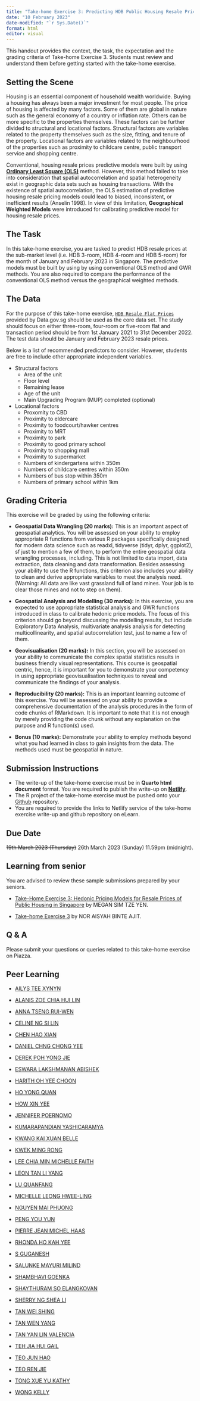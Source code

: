 ```yaml
---
title: "Take-home Exercise 3: Predicting HDB Public Housing Resale Pricies using Geographically Weighted Methods"
date: "10 February 2023"
date-modified: "`r Sys.Date()`"
format: html
editor: visual
---
```


::: callout-note
This handout provides the context, the task, the expectation and the grading criteria of Take-home Exercise 3. Students must review and understand them before getting started with the take-home exercise.
:::

## Setting the Scene

Housing is an essential component of household wealth worldwide. Buying a housing has always been a major investment for most people. The price of housing is affected by many factors. Some of them are global in nature such as the general economy of a country or inflation rate. Others can be more specific to the properties themselves. These factors can be further divided to structural and locational factors. Structural factors are variables related to the property themselves such as the size, fitting, and tenure of the property. Locational factors are variables related to the neighbourhood of the properties such as proximity to childcare centre, public transport service and shopping centre.

Conventional, housing resale prices predictive models were built by using [**Ordinary Least Square (OLS)**](https://en.wikipedia.org/wiki/Ordinary_least_squares) method. However, this method failed to take into consideration that spatial autocorrelation and spatial heterogeneity exist in geographic data sets such as housing transactions. With the existence of spatial autocorrelation, the OLS estimation of predictive housing resale pricing models could lead to biased, inconsistent, or inefficient results (Anselin 1998). In view of this limitation, **Geographical Weighted Models** were introduced for calibrating predictive model for housing resale prices.

## The Task

In this take-home exercise, you are tasked to predict HDB resale prices at the sub-market level (i.e. HDB 3-room, HDB 4-room and HDB 5-room) for the month of January and February 2023 in Singapore. The predictive models must be built by using by using conventional OLS method and GWR methods. You are also required to compare the performance of the conventional OLS method versus the geographical weighted methods.

## The Data

For the purpose of this take-home exercise, [`HDB Resale Flat Prices`](https://data.gov.sg/dataset/resale-flat-prices) provided by Data.gov.sg should be used as the core data set. The study should focus on either three-room, four-room or five-room flat and transaction period should be from 1st January 2021 to 31st December 2022. The test data should be January and February 2023 resale prices.

Below is a list of recommended predictors to consider. However, students are free to include other appropriate independent variables.

-   Structural factors
    -   Area of the unit
    -   Floor level
    -   Remaining lease
    -   Age of the unit
    -   Main Upgrading Program (MUP) completed (optional)
-   Locational factors
    -   Proxomity to CBD
    -   Proximity to eldercare
    -   Proximity to foodcourt/hawker centres
    -   Proximity to MRT
    -   Proximity to park
    -   Proximity to good primary school
    -   Proximity to shopping mall
    -   Proximity to supermarket
    -   Numbers of kindergartens within 350m
    -   Numbers of childcare centres within 350m
    -   Numbers of bus stop within 350m
    -   Numbers of primary school within 1km

## Grading Criteria

This exercise will be graded by using the following criteria:

-   **Geospatial Data Wrangling (20 marks):** This is an important aspect of geospatial analytics. You will be assessed on your ability to employ appropriate R functions from various R packages specifically designed for modern data science such as readxl, tidyverse (tidyr, dplyr, ggplot2), sf just to mention a few of them, to perform the entire geospatial data wrangling processes, including. This is not limited to data import, data extraction, data cleaning and data transformation. Besides assessing your ability to use the R functions, this criterion also includes your ability to clean and derive appropriate variables to meet the analysis need. (Warning: All data are like vast grassland full of land mines. Your job is to clear those mines and not to step on them).

-   **Geospatial Analysis and Modelling (30 marks):** In this exercise, you are expected to use appropriate statistical analysis and GWR functions introduced in class to calibrate hedonic price models. The focus of this criterion should go beyond discussing the modelling results, but include Exploratory Data Analysis, multivariate analysis analysis for detecting multicollinearity, and spatial autocorrelation test, just to name a few of them.

-   **Geovisualisation (20 marks):** In this section, you will be assessed on your ability to communicate the complex spatial statistics results in business friendly visual representations. This course is geospatial centric, hence, it is important for you to demonstrate your competency in using appropriate geovisualisation techniques to reveal and communicate the findings of your analysis.

-   **Reproducibility (20 marks):** This is an important learning outcome of this exercise. You will be assessed on your ability to provide a comprehensive documentation of the analysis procedures in the form of code chunks of RMarkdown. It is important to note that it is not enough by merely providing the code chunk without any explanation on the purpose and R function(s) used.

-   **Bonus (10 marks):** Demonstrate your ability to employ methods beyond what you had learned in class to gain insights from the data. The methods used must be geospatial in nature.

## Submission Instructions

-   The write-up of the take-home exercise must be in **Quarto html document** format. You are required to publish the write-up on [**Netlify**](https://www.netlify.com/).
-   The R project of the take-home exercise must be pushed onto your [Github](https://github.com/) repository.
-   You are required to provide the links to Netlify service of the take-home exercise write-up and github repository on eLearn.

## Due Date

~~19th March 2023 (Thursday)~~ 26th March 2023 (Sunday) 11.59pm (midnight).

## Learning from senior

You are advised to review these sample submissions prepared by your seniors.

-   [Take-Home Exercise 3: Hedonic Pricing Models for Resale Prices of Public Housing in Singapore](https://is415-msty.netlify.app/posts/2021-10-25-take-home-exercise-3/) by MEGAN SIM TZE YEN.

-   [Take-home Exercise 3](https://aisyahajit2018-is415.netlify.app/posts/2021-11-07-take-home-exercise-3/) by NOR AISYAH BINTE AJIT.

## Q & A

Please submit your questions or queries related to this take-home exercise on Piazza.

## Peer Learning

-   [AILYS TEE XYNYN](https://is415-ailystee.netlify.app/take-home_ex/take-home_ex03/take-home_ex03)

-   [ALANIS ZOE CHIA HUI LIN](https://is415-zoechia.netlify.app/take-home_ex/take-home_ex03/take-home_ex03)

-   [ANNA TSENG RUI-WEN](https://annatrw-is415.netlify.app/take-home_ex/take-home_ex03/take-home_ex03)

-   [CELINE NG SI LIN](https://is415-gaa.netlify.app/take-home_ex/take-home_ex01/take-home_ex01)

-   [CHEN HAO XIAN](https://master--is415-gaa-hxchen.netlify.app/lessons/take-home/take-home_ex3/take-home_ex3)

-   [DANIEL CHNG CHONG YEE](https://celebrated-truffle-4b528c.netlify.app/take-home_ex/take-home_ex03/take-home_ex03)

-   [DEREK POH YONG JIE](https://derekpoh-is415.netlify.app/take-home_ex/take-home_ex03/take-home_ex03)

-   [ESWARA LAKSHMANAN ABISHEK](https://is415-elabishek.netlify.app/takehome_exercise/takehome3/takehome3)

-   [HARITH OH YEE CHOON](https://is415-harith.netlify.app/take-home_ex3/take_home_ex3)

-   [HO YONG QUAN](https://is415-gaa-yongquan.netlify.app/take-home_ex/take-home_ex03/take-home_ex03)

-   [HOW XIN YEE](https://is415-xinyeehow.netlify.app/take-home_ex/take-home_ex03/take-home_ex03)

-   [JENNIFER POERNOMO](https://jenpoer-is415-gaa-exercises.netlify.app/take-home-exercises/exe-03/the3)

-   [KUMARAPANDIAN YASHICARAMYA](https://is415-gaa-xtc0.netlify.app/take-home_ex/take_home_ex03/take-home_ex03)

-   [KWANG KAI XUAN BELLE](https://melodious-kelpie-bd4c0d.netlify.app/take_home_ex/the3/the3)

-   [KWEK MING RONG](https://is415-gaa-kwekmingrong.netlify.app/take_home_ex/take_home_ex3)

-   [LEE CHIA MIN MICHELLE FAITH](https://is415-gaa-michellefaith.netlify.app/take-home_ex/take-home_ex03/take-home_ex03)

-   [LEON TAN LI YANG](https://capable-arithmetic-46d74a.netlify.app/take-home_ex/take-home_ex03/take-home_ex03)

-   [LU QUANFANG](https://is415quanfang.netlify.app/takehome_exercise/takehome_exercise3/takehome_ex03)

-   [MICHELLE LEONG HWEE-LING](https://is415-shelle-mim.netlify.app/take-home_exercise/th3/th_ex3)

-   [NGUYEN MAI PHUONG](https://is415-gaa-tiffanik.netlify.app/take-home_ex/take-home_ex03/take-home_ex03)

-   [PENG YOU YUN](https://youyunpeng-is415.netlify.app/take-home_ex/take-home_ex03/take-home_ex03)

-   [PIERRE JEAN MICHEL HAAS](https://is415-pierrehaas.netlify.app/take-home_ex/take-home_ex03/take-home_ex03)

-   [RHONDA HO KAH YEE](https://rhondaho-is415.netlify.app/take-home_assgn/take-home_assgn3/take-home_assgn3)

-   [S GUGANESH](https://is415-gaa-guganesh.netlify.app/take-home_ex/take-home_ex03/take-home_ex03.html)

-   [SALUNKE MAYURI MILIND](https://is415-mayurims.netlify.app/take-home_ex/take-home_ex03/take-home_ex03)

-   [SHAMBHAVI GOENKA](https://shambhavig.netlify.app/take_home_ex/take_home_ex03/take_home_ex03.html)

-   [SHAYTHURAM SO ELANGKOVAN]()

-   [SHERRY NG SHEA LI](https://cosmic-muffin-95669c.netlify.app/take-home_ex/take-home_ex03/takehome_ex03)

-   [TAN WEI SHING]()

-   [TAN WEN YANG](https://is415-gaa-wy.netlify.app/take-home-ex/take-home-ex03/take-home-ex03.html)

-   [TAN YAN LIN VALENCIA](https://is415-gaa-valtyl.netlify.app/take-home_ex/take-home_ex03/take-home_ex03)

-   [TEH JIA HUI GAIL](https://is415-gaa-gailteh.netlify.app/take-home_ex/take-home_ex03/take-home_ex03)

-   [TEO JUN HAO](https://is415-gaa-junhao.netlify.app/take-home_ex/take-home_ex03/take-home_ex03)

-   [TEO REN JIE](https://renjieteo-is415.netlify.app/exercises/thex03.html)

-   [TONG XUE YU KATHY](https://is415-gaa-kathy.netlify.app/take-home_ex/take-home_ex03/take-home_ex03)

-   [WONG KELLY](https://is415kellysite.netlify.app/take_home_ex/take_home_ex03/take_home_ex03_updated)
